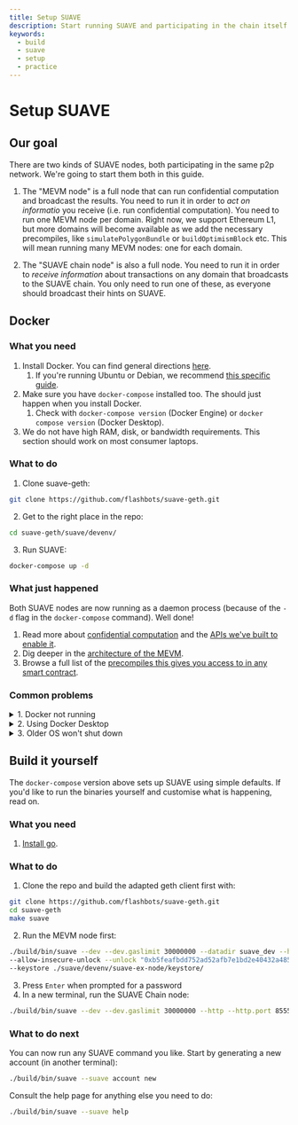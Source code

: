 ```yaml
---
title: Setup SUAVE
description: Start running SUAVE and participating in the chain itself
keywords:
  - build
  - suave
  - setup
  - practice
---
```


# Setup SUAVE

## Our goal

There are two kinds of SUAVE nodes, both participating in the same p2p network. We're going to start them both in this guide. 

1. The "MEVM node" is a full node that can run confidential computation and broadcast the results. You need to run it in order to _act on informatio_ you receive (i.e. run confidential computation). You need to run one MEVM node per domain. Right now, we support Ethereum L1, but more domains will become available as we add the necessary precompiles, like `simulatePolygonBundle` or `buildOptimismBlock` etc. This will mean running many MEVM nodes: one for each domain.

2. The "SUAVE chain node" is also a full node. You need to run it in order to _receive information_ about transactions on any domain that broadcasts to the SUAVE chain. You only need to run one of these, as everyone should broadcast their hints on SUAVE.

## Docker

### What you need

1. Install Docker. You can find general directions [here](https://docs.docker.com/get-docker/).
    1. If you're running Ubuntu or Debian, we recommend [this specific guide](https://docs.docker.com/engine/install/ubuntu/#installation-methods).
2. Make sure you have `docker-compose` installed too. The should just happen when you install Docker.
    1. Check with `docker-compose version` (Docker Engine) or `docker compose version` (Docker Desktop).
3. We do not have high RAM, disk, or bandwidth requirements. This section should work on most consumer laptops.

### What to do

1. Clone suave-geth:
```bash
git clone https://github.com/flashbots/suave-geth.git
```
2. Get to the right place in the repo:
```bash
cd suave-geth/suave/devenv/
```
3. Run SUAVE:
```bash
docker-compose up -d 
```

### What just happened

Both SUAVE nodes are now running as a daemon process (because of the `-d` flag in the `docker-compose` command). Well done!

1. Read more about [confidential computation](/reference/confidential-computation) and the [APIs we've built to enable it](/reference/confidential-computation#apis).
2. Dig deeper in the [architecture of the MEVM](/reference/MEVM#architecture).
3. Browse a full list of the [precompiles this gives you access to in any smart contract](/reference/precompiles).

### Common problems

<details>
  <summary>1. Docker not running</summary>
  <div>
    <div>
      <div>
        Make sure that Docker is running before trying <code>docker-compose up -d</code>. On most Linux machines, you can do this with:<br/>
        <code>
        sudo systemctl start docker
        </code><br/><br/>
        Or just check the current status with:<br/>
        <code>
        sudo systemctl status docker
        </code>
      </div>
    </div>
  </div>
</details>

<details>
  <summary>2. Using Docker Desktop</summary>
  <div>
    <div>
      If you're using Docker Desktop, it's likely that you need to use <code>docker compose up -d</code> (without the <code>-</code>).
    </div>
  </div>
</details>

<details>
  <summary>3. Older OS won't shut down</summary>
  <div>
    <div>
      <div>
        Depending on your OS version and the way you installed Docker, you might have issues switching your new MEVM node off again. If so:<br/>
        <code>
        sudo killall containerd-shim
        </code><br/><br/>
        Now you should be able to run:<br/>
        <code>
        sudo docker-compose down
        </code>
      </div>
    </div>
  </div>
</details>

## Build it yourself

The `docker-compose` version above sets up SUAVE using simple defaults. If you'd like to run the binaries yourself and customise what is happening, read on.

### What you need

1. [Install go](https://go.dev/doc/install).

### What to do

1. Clone the repo and build the adapted geth client first with:
```bash
git clone https://github.com/flashbots/suave-geth.git
cd suave-geth
make suave
```
2. Run the MEVM node first:
```bash
./build/bin/suave --dev --dev.gaslimit 30000000 --datadir suave_dev --http --ws \
--allow-insecure-unlock --unlock "0xb5feafbdd752ad52afb7e1bd2e40432a485bbb7f" \
--keystore ./suave/devenv/suave-ex-node/keystore/
```
3. Press `Enter` when prompted for a password
4. In a new terminal, run the SUAVE Chain node:
```bash
./build/bin/suave --dev --dev.gaslimit 30000000 --http --http.port 8555 --ws --ws.port 8556 --authrpc.port 8561
```

### What to do next

You can now run any SUAVE command you like. Start by generating a new account (in another terminal):

```bash
./build/bin/suave --suave account new
```

Consult the help page for anything else you need to do:
```bash
./build/bin/suave --suave help
```